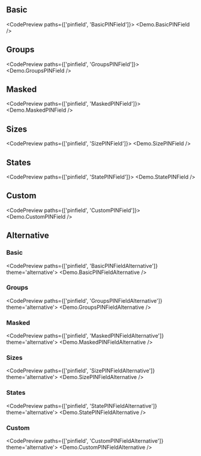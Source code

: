 
## Basic

<CodePreview paths={['pinfield', 'BasicPINField']}>
  <Demo.BasicPINField />
</CodePreview>

## Groups

<CodePreview paths={['pinfield', 'GroupsPINField']}>
  <Demo.GroupsPINField />
</CodePreview>

## Masked

<CodePreview paths={['pinfield', 'MaskedPINField']}>
  <Demo.MaskedPINField />
</CodePreview>

## Sizes

<CodePreview paths={['pinfield', 'SizePINField']}>
  <Demo.SizePINField />
</CodePreview>

## States

<CodePreview paths={['pinfield', 'StatePINField']}>
  <Demo.StatePINField />
</CodePreview>

## Custom

<CodePreview paths={['pinfield', 'CustomPINField']}>
  <Demo.CustomPINField />
</CodePreview>

## Alternative

### Basic

<CodePreview paths={['pinfield', 'BasicPINFieldAlternative']} theme='alternative'>
  <Demo.BasicPINFieldAlternative />
</CodePreview>

### Groups

<CodePreview paths={['pinfield', 'GroupsPINFieldAlternative']} theme='alternative'>
  <Demo.GroupsPINFieldAlternative />
</CodePreview>

### Masked

<CodePreview paths={['pinfield', 'MaskedPINFieldAlternative']} theme='alternative'>
  <Demo.MaskedPINFieldAlternative />
</CodePreview>

### Sizes

<CodePreview paths={['pinfield', 'SizePINFieldAlternative']} theme='alternative'>
  <Demo.SizePINFieldAlternative />
</CodePreview>

### States

<CodePreview paths={['pinfield', 'StatePINFieldAlternative']} theme='alternative'>
  <Demo.StatePINFieldAlternative />
</CodePreview>

### Custom

<CodePreview paths={['pinfield', 'CustomPINFieldAlternative']} theme='alternative'>
  <Demo.CustomPINFieldAlternative />
</CodePreview>
